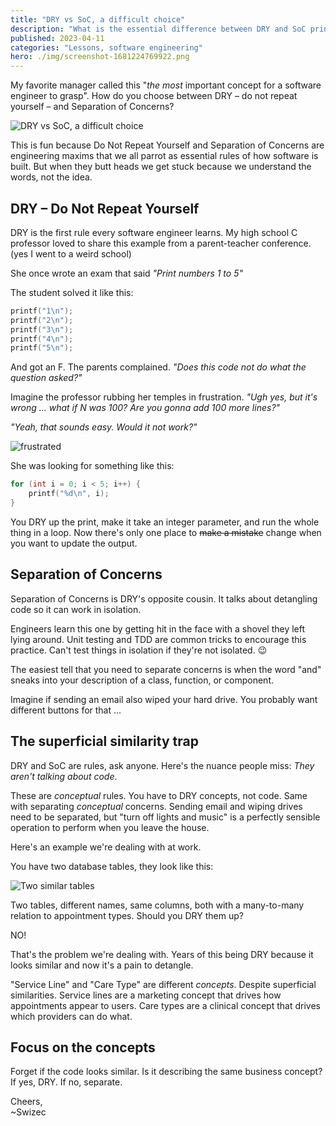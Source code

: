 ```yaml
---
title: "DRY vs SoC, a difficult choice"
description: "What is the essential difference between DRY and SoC principles in software engineering and how do you balance the two"
published: 2023-04-11
categories: "Lessons, software engineering"
hero: ./img/screenshot-1681224769922.png
---
```


My favorite manager called this "_the most_ important concept for a software engineer to grasp". How do you choose between DRY – do not repeat yourself – and Separation of Concerns?

![DRY vs SoC, a difficult choice](./img/DRY-vs-SoC-a-difficult-choicecibfi8.png)

This is fun because Do Not Repeat Yourself and Separation of Concerns are engineering maxims that we all parrot as essential rules of how software is built. But when they butt heads we get stuck because we understand the words, not the idea.

## DRY – Do Not Repeat Yourself

DRY is the first rule every software engineer learns. My high school C professor loved to share this example from a parent-teacher conference. (yes I went to a weird school)

She once wrote an exam that said _"Print numbers 1 to 5"_

The student solved it like this:

```c
printf("1\n");
printf("2\n");
printf("3\n");
printf("4\n");
printf("5\n");
```

And got an F. The parents complained. _"Does this code not do what the question asked?"_

Imagine the professor rubbing her temples in frustration. _"Ugh yes, but it's wrong ... what if N was 100? Are you gonna add 100 more lines?"_

_"Yeah, that sounds easy. Would it not work?"_

![frustrated](./img/frustrated-gif.png)

She was looking for something like this:

```c
for (int i = 0; i < 5; i++) {
	printf("%d\n", i);
}
```

You DRY up the print, make it take an integer parameter, and run the whole thing in a loop. Now there's only one place to ~~make a mistake~~ change when you want to update the output.

## Separation of Concerns

Separation of Concerns is DRY's opposite cousin. It talks about detangling code so it can work in isolation.

Engineers learn this one by getting hit in the face with a shovel they left lying around. Unit testing and TDD are common tricks to encourage this practice. Can't test things in isolation if they're not isolated. 😉

The easiest tell that you need to separate concerns is when the word "and" sneaks into your description of a class, function, or component.

Imagine if sending an email also wiped your hard drive. You probably want different buttons for that ...

## The superficial similarity trap

DRY and SoC are rules, ask anyone. Here's the nuance people miss: _They aren't talking about code_.

These are _conceptual_ rules. You have to DRY concepts, not code. Same with separating _conceptual_ concerns. Sending email and wiping drives need to be separated, but "turn off lights and music" is a perfectly sensible operation to perform when you leave the house.

Here's an example we're dealing with at work.

You have two database tables, they look like this:

![Two similar tables](./img/Two-similar-tablesc0faff.png)

Two tables, different names, same columns, both with a many-to-many relation to appointment types. Should you DRY them up?

NO!

That's the problem we're dealing with. Years of this being DRY because it looks similar and now it's a pain to detangle.

"Service Line" and "Care Type" are different _concepts_. Despite superficial similarities. Service lines are a marketing concept that drives how appointments appear to users. Care types are a clinical concept that drives which providers can do what.

## Focus on the concepts

Forget if the code looks similar. Is it describing the same business concept? If yes, DRY. If no, separate.

Cheers,<br/>
~Swizec